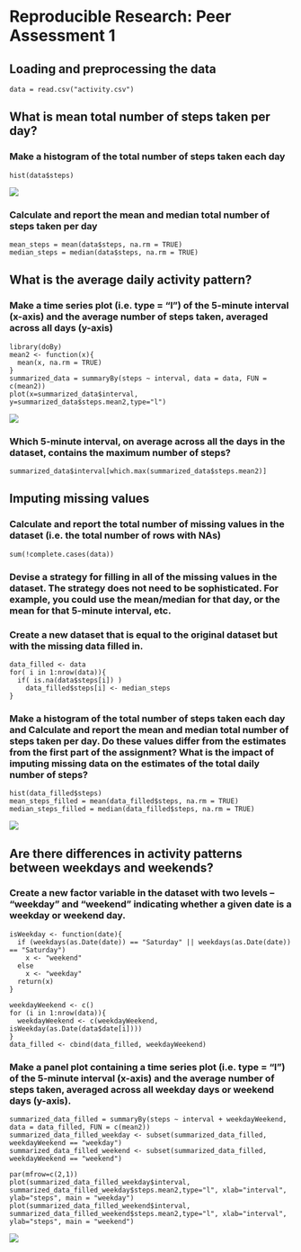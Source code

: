 # Reproducible Research: Peer Assessment 1


## Loading and preprocessing the data
```
data = read.csv("activity.csv")
```

## What is mean total number of steps taken per day?
### Make a histogram of the total number of steps taken each day
```
hist(data$steps)
```
<img class=center src=fig/hist_steps.png>

### Calculate and report the mean and median total number of steps taken per day
```
mean_steps = mean(data$steps, na.rm = TRUE)
median_steps = median(data$steps, na.rm = TRUE)
```

## What is the average daily activity pattern?
###  Make a time series plot (i.e. type = "l") of the 5-minute interval (x-axis) and the average number of steps taken, averaged across all days (y-axis)
```
library(doBy)
mean2 <- function(x){
  mean(x, na.rm = TRUE)
}
summarized_data = summaryBy(steps ~ interval, data = data, FUN = c(mean2))
plot(x=summarized_data$interval, y=summarized_data$steps.mean2,type="l")
```
<img class=center src=fig/time_series_1.png>

### Which 5-minute interval, on average across all the days in the dataset, contains the maximum number of steps?
```
summarized_data$interval[which.max(summarized_data$steps.mean2)]
```

## Imputing missing values
### Calculate and report the total number of missing values in the dataset (i.e. the total number of rows with NAs)
```
sum(!complete.cases(data))
```

### Devise a strategy for filling in all of the missing values in the dataset. The strategy does not need to be sophisticated. For example, you could use the mean/median for that day, or the mean for that 5-minute interval, etc.
### Create a new dataset that is equal to the original dataset but with the missing data filled in.
```
data_filled <- data
for( i in 1:nrow(data)){
  if( is.na(data$steps[i]) )
    data_filled$steps[i] <- median_steps
}
```

### Make a histogram of the total number of steps taken each day and Calculate and report the mean and median total number of steps taken per day. Do these values differ from the estimates from the first part of the assignment? What is the impact of imputing missing data on the estimates of the total daily number of steps?
```
hist(data_filled$steps)
mean_steps_filled = mean(data_filled$steps, na.rm = TRUE)
median_steps_filled = median(data_filled$steps, na.rm = TRUE)
```
<img class=center src=fig/hist_steps_nona.png>

## Are there differences in activity patterns between weekdays and weekends?
### Create a new factor variable in the dataset with two levels – “weekday” and “weekend” indicating whether a given date is a weekday or weekend day.
```
isWeekday <- function(date){
  if (weekdays(as.Date(date)) == "Saturday" || weekdays(as.Date(date)) == "Saturday")
    x <- "weekend"
  else
    x <- "weekday"
  return(x)
}
```

```
weekdayWeekend <- c()
for (i in 1:nrow(data)){
  weekdayWeekend <- c(weekdayWeekend, isWeekday(as.Date(data$date[i])))
}
data_filled <- cbind(data_filled, weekdayWeekend)
```

### Make a panel plot containing a time series plot (i.e. type = "l") of the 5-minute interval (x-axis) and the average number of steps taken, averaged across all weekday days or weekend days (y-axis).
```
summarized_data_filled = summaryBy(steps ~ interval + weekdayWeekend, data = data_filled, FUN = c(mean2))
summarized_data_filled_weekday <- subset(summarized_data_filled, weekdayWeekend == "weekday")
summarized_data_filled_weekend <- subset(summarized_data_filled, weekdayWeekend == "weekend")
```

```
par(mfrow=c(2,1))
plot(summarized_data_filled_weekday$interval, summarized_data_filled_weekday$steps.mean2,type="l", xlab="interval", ylab="steps", main = "weekday")
plot(summarized_data_filled_weekend$interval, summarized_data_filled_weekend$steps.mean2,type="l", xlab="interval", ylab="steps", main = "weekend")
```
<img class=center src=fig/weekday_weekend_compare.png>